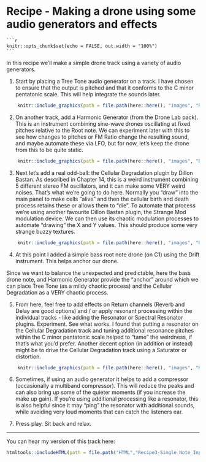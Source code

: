 # Recipe - Making a drone using some audio generators and effects

    ```r
    knitr::opts_chunk$set(echo = FALSE, out.width = "100%")
    ```

In this recipe we'll make a simple drone track using a variety of audio generators. 

1. Start by placing a Tree Tone audio generator on a track. I have chosen to ensure that the output is pitched and that it conforms to the C minor pentatonic scale. This will help integrate the sounds later.

```r
    knitr::include_graphics(path = file.path(here::here(), "images", "Recipe5_TreeTone.png"))
```

2. On another track, add a Harmonic Generator (from the Drone Lab pack). This is an instrument combining sine-wave drones oscillating at fixed pitches relative to the Root note. We can experiment later with this to see how changes to pitches or FM Ratio change the resulting sound, and maybe automate these via LFO, but for now, let's keep the drone from this to be quite static.

```r
    knitr::include_graphics(path = file.path(here::here(), "images", "Recipe5_HarmonicGenerator.png"))
```

3. Next let's add a real odd-ball: the Cellular Degradation plugin by Dillon Bastan. As described in Chapter 14, this is a weird instrument combining 5 different stereo FM oscillators, and it can make some VERY weird noises. That's what we're going to do here. Normally you "draw" into the main panel to make cells "alive" and then the cellular birth and death process retains these or allows them to "die". To automate that process we're using another favourite Dillon Bastan plugin, the Strange Mod modulation device. We can then use its chaotic modulation processes to automate "drawing" the X and Y values. This should produce some very strange buzzy textures.

```r
    knitr::include_graphics(path = file.path(here::here(), "images", "Recipe5_CellularDegradation.png"))
```
4. At this point I added a simple bass root note drone (on C1) using the Drift instrument. This helps anchor our drone.

Since we want to balance the unexpected and predictable, here the bass drone note, and Harmonic Generator provide the "anchor" around which we can place Tree Tone (as a mildy chaotic process) and the Cellular Degradation as a VERY chaotic process.

5. From here, feel free to add effects on Return channels (Reverb and Delay are good options) and / or apply resonant processing within the individual tracks - like adding the Resonator or Spectral Resonator plugins. Experiment. See what works. I found that putting a resonator on the Cellular Degradation track and tuning additional resonance pitches within the C minor pentatonic scale helped to "tame" the weirdness, if that's what you'd prefer. Another decent option (in addition or instead) might be to drive the Cellular Degradation track using a Saturator or distortion.

```r
    knitr::include_graphics(path = file.path(here::here(), "images", "Recipe5_CellularDegradation_Resonator.png"))
```

6. Sometimes, if using an audio generator it helps to add a compressor (occasionally a multiband compressor). This will reduce the peaks and can also bring up some of the quieter moments (if you increase the make up gain). If you're using additional processing like a resonator, this is also helpful since it may "ping" the resonator with additional sounds, while avoiding very loud moments that can catch the listeners ear.

7.  Press play. Sit back and relax.

------------------------------------------------------------------------

You can hear my version of this track here: 


```r
htmltools::includeHTML(path = file.path("HTML","Recipe3-Single_Note_Input.html"))
```
